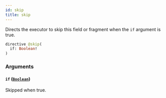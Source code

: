 ```yaml
---
id: skip
title: skip
---
```



Directs the executor to skip this field or fragment when the `if` argument is true.

```graphql
directive @skip(
  if: Boolean!
)
```


### Arguments

#### `if` ([`Boolean`](/cyberconnect/reference/scalars/boolean))

Skipped when true.




